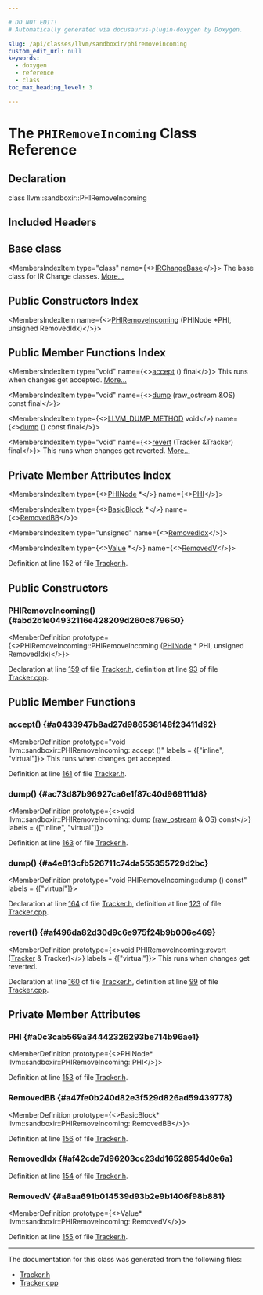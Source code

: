 ```yaml
---

# DO NOT EDIT!
# Automatically generated via docusaurus-plugin-doxygen by Doxygen.

slug: /api/classes/llvm/sandboxir/phiremoveincoming
custom_edit_url: null
keywords:
  - doxygen
  - reference
  - class
toc_max_heading_level: 3

---
```





# The `PHIRemoveIncoming` Class Reference

<DoxygenPage pluginConfig={pluginConfig}>



## Declaration

<CodeBlock>class llvm::sandboxir::PHIRemoveIncoming</CodeBlock>

## Included Headers

<IncludesList>
<IncludesListItem
  filePath="llvm/SandboxIR/Tracker.h"
  permalink="/docs/api/files/include/include/llvm/include/llvm/sandboxir/tracker-h"
  isLocal="true" />
</IncludesList>

## Base class

<MembersIndex>

<MembersIndexItem
  type="class"
  name={<><a href="/docs/api/classes/llvm/sandboxir/irchangebase">IRChangeBase</a></>}>
The base class for IR Change classes. <a href="/docs/api/classes/llvm/sandboxir/irchangebase/#details">More...</a>
</MembersIndexItem>

</MembersIndex>

## Public Constructors Index

<MembersIndex>

<MembersIndexItem
  name={<><a href="#abd2b1e04932116e428209d260c879650">PHIRemoveIncoming</a> (PHINode &#42;PHI, unsigned RemovedIdx)</>}>
</MembersIndexItem>

</MembersIndex>

## Public Member Functions Index

<MembersIndex>

<MembersIndexItem
  type="void"
  name={<><a href="#a0433947b8ad27d986538148f23411d92">accept</a> () final</>}>
This runs when changes get accepted. <a href="#a0433947b8ad27d986538148f23411d92">More...</a>
</MembersIndexItem>

<MembersIndexItem
  type="void"
  name={<><a href="#ac73d87b96927ca6e1f87c40d969111d8">dump</a> (raw&#95;ostream &amp;OS) const final</>}>
</MembersIndexItem>

<MembersIndexItem
  type={<><a href="/docs/api/files/include/include/llvm/include/llvm/support/compiler-h/#aa863693eef567397d9c292da5bf22d34">LLVM&#95;DUMP&#95;METHOD</a> void</>}
  name={<><a href="#a4e813cfb526711c74da555355729d2bc">dump</a> () const final</>}>
</MembersIndexItem>

<MembersIndexItem
  type="void"
  name={<><a href="#af496da82d30d9c6e975f24b9b006e469">revert</a> (Tracker &amp;Tracker) final</>}>
This runs when changes get reverted. <a href="#af496da82d30d9c6e975f24b9b006e469">More...</a>
</MembersIndexItem>

</MembersIndex>

## Private Member Attributes Index

<MembersIndex>

<MembersIndexItem
  type={<><a href="/docs/api/classes/llvm/sandboxir/phinode">PHINode</a> &#42;</>}
  name={<><a href="#a0c3cab569a34442326293be714b96ae1">PHI</a></>}>
</MembersIndexItem>

<MembersIndexItem
  type={<><a href="/docs/api/classes/llvm/basicblock">BasicBlock</a> &#42;</>}
  name={<><a href="#a47fe0b240d82e3f529d826ad59439778">RemovedBB</a></>}>
</MembersIndexItem>

<MembersIndexItem
  type="unsigned"
  name={<><a href="#af42cde7d96203cc23dd16528954d0e6a">RemovedIdx</a></>}>
</MembersIndexItem>

<MembersIndexItem
  type={<><a href="/docs/api/classes/llvm/sandboxir/value">Value</a> &#42;</>}
  name={<><a href="#a8aa691b014539d93b2e9b1406f98b881">RemovedV</a></>}>
</MembersIndexItem>

</MembersIndex>


Definition at line 152 of file <a href="/docs/api/files/include/include/llvm/include/llvm/sandboxir/tracker-h">Tracker.h</a>.

<SectionDefinition>

## Public Constructors

### PHIRemoveIncoming() {#abd2b1e04932116e428209d260c879650}

<MemberDefinition
  prototype={<>PHIRemoveIncoming::PHIRemoveIncoming (<a href="/docs/api/classes/llvm/sandboxir/phinode">PHINode</a> &#42; PHI, unsigned RemovedIdx)</>}>

Declaration at line <a href="/docs/api/files/include/include/llvm/include/llvm/sandboxir/tracker-h/#l00159">159</a> of file <a href="/docs/api/files/include/include/llvm/include/llvm/sandboxir/tracker-h">Tracker.h</a>, definition at line <a href="/docs/api/files/lib/lib/sandboxir/tracker-cpp/#l00093">93</a> of file <a href="/docs/api/files/lib/lib/sandboxir/tracker-cpp">Tracker.cpp</a>.
</MemberDefinition>

</SectionDefinition>

<SectionDefinition>

## Public Member Functions

### accept() {#a0433947b8ad27d986538148f23411d92}

<MemberDefinition
  prototype="void llvm::sandboxir::PHIRemoveIncoming::accept ()"
  labels = {["inline", "virtual"]}>
This runs when changes get accepted.

Definition at line <a href="/docs/api/files/include/include/llvm/include/llvm/sandboxir/tracker-h/#l00161">161</a> of file <a href="/docs/api/files/include/include/llvm/include/llvm/sandboxir/tracker-h">Tracker.h</a>.
</MemberDefinition>

### dump() {#ac73d87b96927ca6e1f87c40d969111d8}

<MemberDefinition
  prototype={<>void llvm::sandboxir::PHIRemoveIncoming::dump (<a href="/docs/api/classes/llvm/raw-ostream">raw&#95;ostream</a> &amp; OS) const</>}
  labels = {["inline", "virtual"]}>

Definition at line <a href="/docs/api/files/include/include/llvm/include/llvm/sandboxir/tracker-h/#l00163">163</a> of file <a href="/docs/api/files/include/include/llvm/include/llvm/sandboxir/tracker-h">Tracker.h</a>.
</MemberDefinition>

### dump() {#a4e813cfb526711c74da555355729d2bc}

<MemberDefinition
  prototype="void PHIRemoveIncoming::dump () const"
  labels = {["virtual"]}>

Declaration at line <a href="/docs/api/files/include/include/llvm/include/llvm/sandboxir/tracker-h/#l00164">164</a> of file <a href="/docs/api/files/include/include/llvm/include/llvm/sandboxir/tracker-h">Tracker.h</a>, definition at line <a href="/docs/api/files/lib/lib/sandboxir/tracker-cpp/#l00123">123</a> of file <a href="/docs/api/files/lib/lib/sandboxir/tracker-cpp">Tracker.cpp</a>.
</MemberDefinition>

### revert() {#af496da82d30d9c6e975f24b9b006e469}

<MemberDefinition
  prototype={<>void PHIRemoveIncoming::revert (<a href="/docs/api/classes/llvm/sandboxir/tracker">Tracker</a> &amp; Tracker)</>}
  labels = {["virtual"]}>
This runs when changes get reverted.

Declaration at line <a href="/docs/api/files/include/include/llvm/include/llvm/sandboxir/tracker-h/#l00160">160</a> of file <a href="/docs/api/files/include/include/llvm/include/llvm/sandboxir/tracker-h">Tracker.h</a>, definition at line <a href="/docs/api/files/lib/lib/sandboxir/tracker-cpp/#l00099">99</a> of file <a href="/docs/api/files/lib/lib/sandboxir/tracker-cpp">Tracker.cpp</a>.
</MemberDefinition>

</SectionDefinition>

<SectionDefinition>

## Private Member Attributes

### PHI {#a0c3cab569a34442326293be714b96ae1}

<MemberDefinition
  prototype={<>PHINode&#42; llvm::sandboxir::PHIRemoveIncoming::PHI</>}>

Definition at line <a href="/docs/api/files/include/include/llvm/include/llvm/sandboxir/tracker-h/#l00153">153</a> of file <a href="/docs/api/files/include/include/llvm/include/llvm/sandboxir/tracker-h">Tracker.h</a>.
</MemberDefinition>

### RemovedBB {#a47fe0b240d82e3f529d826ad59439778}

<MemberDefinition
  prototype={<>BasicBlock&#42; llvm::sandboxir::PHIRemoveIncoming::RemovedBB</>}>

Definition at line <a href="/docs/api/files/include/include/llvm/include/llvm/sandboxir/tracker-h/#l00156">156</a> of file <a href="/docs/api/files/include/include/llvm/include/llvm/sandboxir/tracker-h">Tracker.h</a>.
</MemberDefinition>

### RemovedIdx {#af42cde7d96203cc23dd16528954d0e6a}

<MemberDefinition
  prototype="unsigned llvm::sandboxir::PHIRemoveIncoming::RemovedIdx">

Definition at line <a href="/docs/api/files/include/include/llvm/include/llvm/sandboxir/tracker-h/#l00154">154</a> of file <a href="/docs/api/files/include/include/llvm/include/llvm/sandboxir/tracker-h">Tracker.h</a>.
</MemberDefinition>

### RemovedV {#a8aa691b014539d93b2e9b1406f98b881}

<MemberDefinition
  prototype={<>Value&#42; llvm::sandboxir::PHIRemoveIncoming::RemovedV</>}>

Definition at line <a href="/docs/api/files/include/include/llvm/include/llvm/sandboxir/tracker-h/#l00155">155</a> of file <a href="/docs/api/files/include/include/llvm/include/llvm/sandboxir/tracker-h">Tracker.h</a>.
</MemberDefinition>

</SectionDefinition>

<hr/>

The documentation for this class was generated from the following files:

<ul>
<li><a href="/docs/api/files/include/include/llvm/include/llvm/sandboxir/tracker-h">Tracker.h</a></li>
<li><a href="/docs/api/files/lib/lib/sandboxir/tracker-cpp">Tracker.cpp</a></li>
</ul>

</DoxygenPage>
